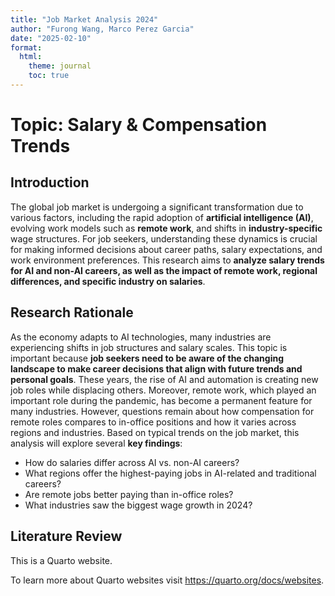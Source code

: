 ```yaml
---
title: "Job Market Analysis 2024"
author: "Furong Wang, Marco Perez Garcia"
date: "2025-02-10"
format:
  html:
    theme: journal
    toc: true
---
```

# Topic: Salary & Compensation Trends  
## Introduction
The global job market is undergoing a significant transformation due to various factors, 
including the rapid adoption of **artificial intelligence (AI)**, evolving work models 
such as **remote work**, and shifts in **industry-specific** wage structures. For job seekers, 
understanding these dynamics is crucial for making informed decisions about career paths, 
salary expectations, and work environment preferences. This research aims to **analyze 
salary trends for AI and non-AI careers, as well as the impact of remote work, regional 
differences, and specific industry on salaries**.

## Research Rationale
As the economy adapts to AI technologies, many industries are experiencing shifts in job 
structures and salary scales. This topic is important because **job seekers need to be aware 
of the changing landscape to make career decisions that align with future trends and personal goals**. 
These years, the rise of AI and automation is creating new job roles while displacing others. 
Moreover, remote work, which played an important role during the pandemic, has become a permanent 
feature for many industries. However, questions remain about how compensation for remote roles compares 
to in-office positions and how it varies across regions and industries. Based on typical trends on the 
job market, this analysis will explore several **key findings**:

- How do salaries differ across AI vs. non-AI careers?
- What regions offer the highest-paying jobs in AI-related and traditional careers?
- Are remote jobs better paying than in-office roles?
- What industries saw the biggest wage growth in 2024?

## Literature Review


This is a Quarto website.

To learn more about Quarto websites visit <https://quarto.org/docs/websites>.
